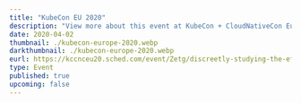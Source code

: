 ---
title: "KubeCon EU 2020"
description: "View more about this event at KubeCon + CloudNativeCon Europe 2020"
date: 2020-04-02
thumbnail: ./kubecon-europe-2020.webp
darkthumbnail: ./kubecon-europe-2020.webp
eurl: https://kccnceu20.sched.com/event/Zetg/discreetly-studying-the-effects-of-individual-traffic-control-functions-lee-calcote-layer5?iframe=no&w=100%&sidebar=yes&bg=no
type: Event
published: true
upcoming: false
---
